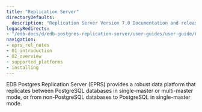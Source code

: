 ```yaml
---
title: "Replication Server"
directoryDefaults:
  description: "Replication Server Version 7.0 Documentation and release notes. Replication between PostgreSQL databases in single-master or multi-master mode to achieve high availability."
legacyRedirects:
- "/edb-docs/d/edb-postgres-replication-server/user-guides/user-guide/6.2/toc.html"
navigation:
- eprs_rel_notes
- 01_introduction
- 02_overview
- supported_platforms
- installing
---
```


EDB Postgres Replication Server (EPRS) provides a robust data platform that replicates between PostgreSQL databases
in single-master or multi-master mode, or from non-PostgreSQL databases to PostgreSQL in single-master mode.
